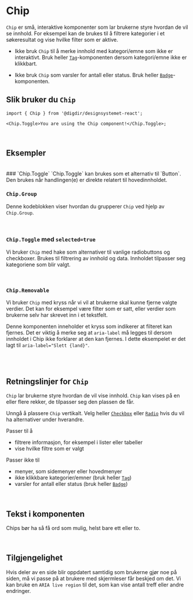 

<Meta of={ChipStories} />

# Chip

`Chip` er små, interaktive komponenter som lar brukerne styre hvordan de vil se innhold. For eksempel kan de brukes til å filtrere kategorier i et søkeresultat og vise hvilke filter som er aktive. 

- Ikke bruk `Chip` til å merke innhold med kategori/emne som ikke er interaktivt. Bruk heller [`Tag`](/docs/komponenter-tag--docs)-komponenten dersom kategori/emne ikke er klikkbart.

- Ikke bruk `Chip` som varsler for antall eller status. Bruk heller [`Badge`](/docs/komponenter-badge--docs)-komponenten.

<Primary />
<Controls />

## Slik  bruker du `Chip`

```tsx
import { Chip } from '@digdir/designsystemet-react';

<Chip.Toggle>You are using the Chip component!</Chip.Toggle>;
```

<br/>

## Eksempler

<br/>
### `Chip.Toggle` 
`Chip.Toggle` kan brukes som et alternativ til `Button`. Den brukes når handlingen(e) er direkte relatert til hovedinnholdet. 
<Canvas of={ChipStories.Preview} />
<br/>

### `Chip.Group`

Denne kodeblokken viser hvordan du grupperer `Chip` ved hjelp av `Chip.Group`. 

<Canvas of={GroupChipStories.Preview} />
<Controls of={GroupChipStories.Preview} />

<br/>

### `Chip.Toggle` med `selected=true` 
Vi bruker `Chip` med hake som alternativer til vanlige radiobuttons og checkboxer. Brukes til filtrering av innhold og data. Innholdet tilpasser seg kategoriene som blir valgt. 

<Canvas of={GroupChipStories.CheckGroup} />

<br/>

### `Chip.Removable`
Vi bruker `Chip` med kryss når vi vil at brukerne skal kunne fjerne valgte verdier. Det kan for eksempel være filter som er satt, eller verdier som brukerne selv har skrevet inn i et tekstfelt.

Denne komponenten inneholder et kryss som indikerer at filteret kan fjernes. Det er viktig å merke seg at `aria-label` må legges til dersom innholdet
i Chip ikke forklarer at den kan fjernes. I dette eksempelet er det lagt til `aria-label="Slett {land}"`.

<Canvas of={GroupChipStories.RemoveGroup} />
<Controls of={RemovableChipStories.Preview} />
<br/>



<br/>

## Retningslinjer for `Chip`

`Chip` lar brukerne styre hvordan de vil vise innhold. `Chip` kan vises på en eller flere rekker, de tilpasser seg den plassen de får.

Unngå å plassere `Chip` vertikalt. Velg heller [`Checkbox`](/docs/komponenter-checkbox--docs) eller [`Radio`](/docs/komponenter-radio--docs) hvis du vil ha alternativer under hverandre.

Passer til å
- filtrere informasjon, for eksempel i lister eller tabeller
- vise hvilke filtre som er valgt

Passer ikke til
- menyer, som sidemenyer eller hovedmenyer
- ikke klikkbare kategorier/emner (bruk heller [`Tag`](/docs/komponenter-tag--docs))
- varsler for antall eller status (bruk heller [`Badge`](/docs/komponenter-badge--docs))

<br/>

## Tekst i komponenten
Chips bør ha så få ord som mulig, helst bare ett eller to.

<br/>

## Tilgjengelighet
Hvis deler av en side blir oppdatert samtidig som brukerne gjør noe på siden, må vi passe på at brukere med skjermleser får beskjed om det. Vi kan bruke en `ARIA live region` til det, som kan vise antall treff eller andre endringer.